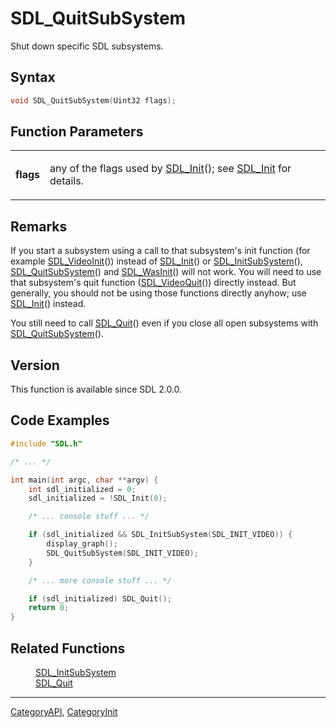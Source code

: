 = SDL_QuitSubSystem =

Shut down specific SDL subsystems.

== Syntax ==

<syntaxhighlight lang='c'>
void SDL_QuitSubSystem(Uint32 flags);
</syntaxhighlight>

== Function Parameters ==

{|
|'''flags'''
|any of the flags used by [[SDL_Init]](); see [[SDL_Init]] for details.
|}

== Remarks ==

If you start a subsystem using a call to that subsystem's init function
(for example [[SDL_VideoInit]]()) instead of [[SDL_Init]]() or
[[SDL_InitSubSystem]](), [[SDL_QuitSubSystem]]() and [[SDL_WasInit]]() will
not work. You will need to use that subsystem's quit function
([[SDL_VideoQuit]]()) directly instead. But generally, you should not be
using those functions directly anyhow; use [[SDL_Init]]() instead.

You still need to call [[SDL_Quit]]() even if you close all open subsystems
with [[SDL_QuitSubSystem]]().

== Version ==

This function is available since SDL 2.0.0.

== Code Examples ==

<syntaxhighlight lang='c++'>
#include "SDL.h"

/* ... */

int main(int argc, char **argv) {
    int sdl_initialized = 0;
    sdl_initialized = !SDL_Init(0);

    /* ... console stuff ... */

    if (sdl_initialized && SDL_InitSubSystem(SDL_INIT_VIDEO)) {
        display_graph();
        SDL_QuitSubSystem(SDL_INIT_VIDEO);
    }

    /* ... more console stuff ... */

    if (sdl_initialized) SDL_Quit();
    return 0;
}
</syntaxhighlight>

== Related Functions ==

:[[SDL_InitSubSystem]]
:[[SDL_Quit]]

----
[[CategoryAPI]], [[CategoryInit]]


